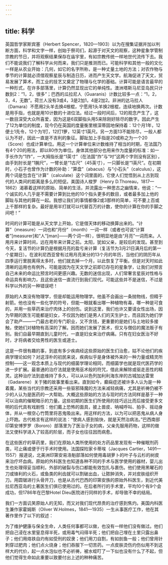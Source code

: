```yaml
---
---
---
```

title: 科学
---




英国哲学家斯宾塞（Herbert Spencer，1820—1903）以为在搜集证据并加以判断方面，科学和文字一样，创始于祭司们，起源于对天文的观察，这种星象学管制宗教的节日，并将观察结果保存在庙宇里，有如宗教传统一样地世代流传下去。我们不能说我们了解科学从何而来，我们只是推测而已。可能科学和其他一般的文化一样是从农业开始：几何，如它的名字所称，是一种丈量土地的方法；对农作物与季节的计算就必须借观察星辰与制造日历，进而产生天文学。航海促进了天文，贸易发展了算术，而工业的技艺又奠定了物理与化学的基础。计算可能是语言最早的一种形式，在许多部落里，计算仍然显现出它的单纯性。澳洲塔斯马尼亚岛民只计数到2：“1，2，很多”；巴西的瓜拉尼人（Guaranis）计数比较多一点：“1，2，3，4，无数”。荷兰人没有3或4，3是2加1，4是2加2。非洲的达马拉人（Damara）不愿用2头羊去换4根棍，宁愿用1头羊换2根棍，连续地换两次。计数是用手指，也就是用10计数的十进位法。经过一段时间后，12的观念产生了，这一数目深受大众所喜爱，因为这是6双脚指头用5来除刚好除尽的数字。因此产生了12为单位的制度，现今仍在英国的度量衡里根深蒂固地保持着：12个月1年，12便士1先令，12个为1打，12打1箩，12英寸1英尺。另一方面13不能除尽，一般人都认为不好，因此一直是不吉利的象征。脚趾加上手指是20或称之为一个20（Score）也成计算单位。用这一个计算单位来计数维持了相当的时期，在法国乃有4个20的用法，即以80作为单位。身体其他部分也用来作为度量的标准：如一手长作为“1拃”，一大拇指长是“1英寸”（在法国“拃”与“吋”这两个字则没有区别），由手到肘长是“1腕尺”，一臂长是“1古尺”（45英寸），一只脚长是“1英尺”。在初期时，小石子也曾作为计数的补助：“算盘”（abacus）与“小石头”（calculus），这两个词是包含在“计算”（calculate）这个词里面的，它使人们觉悟到从上古到现代的人类间的距离是多么的短促。美国诗人梭罗（Henry D.Thoreau，1817—1862）渴慕着这样的原始、简单的生活，并流露出一种思古之幽情来，他说：“一个诚实的人几乎是不需要计算到比他的10个指头更多的数目，或者最多加上他的脚趾与其他的算在一起。我想让我们的事情都像2或3那样的简单，可不要上百或上千那样的复杂。最好是用半打就可以代替百万的计数，使你的计算在你的手脚之间吧！”

时间的计算可能是从天文学上开始，它是借天体的移动换算出来的。“计算”（measure）一词也和“月份”（month）一词一样（或者也可说“计算者”[measurer]和“人”[man]——两个词一样），很明显地是由“月亮”一词而来。人用月来计算时间，远在用年来计算之前。太阳，犹如父亲，是较后的发现。甚至到今天，复活节的计算仍是根据月亮的盈亏来计算（复活节为3月21日满月后的第一个星期日）。在波利尼西亚曾有过用月亮来分的13个月的年历，当他们的阴历年从四季运行里脱离得太多时，他们就去掉一个月，以此恢复了平衡。但是对天时如此清晰的运用也有例外，可能是因为在天文学之前即已存在的星象学，让我们对预言自己未来的命运比预言时间更感兴趣。无数的迷信出现，人们常奢言星辰对性格与命运具有影响力，且这些迷信一直流行到我们现代。可能这些并不是迷信，不过是科学以外的另一种错误吧！

原始的人类没有物理学，但是却能运用物理学。他虽不会画出一条抛物线，但精于射箭。他也没有一些化学的符号，但能一眼就看出哪一种植物有毒，哪一种是可食的，并用一些草药来治疗肉体上的创伤。说到这里，我们也许又要请女性出场，因为早期的医生可能都是妇女，不仅因为她们是男人们的天生护士，而且因为她们学会了助产——一门最古老的专门职业，又不贪钱，更重要的是她们与土地较多接触，使她们对植物有高深的了解。因而她们发展了医术，但又与僧侣的魔法贩子有别。我们自最早期直到儿童时代，一直是妇女来治疗病痛。只有在妇女医治不好时，才将病者交给男性的医生或道士。

这是一件很有趣的事，到底有多少疾病经这些原始的医生们治愈，姑不论他们的疾病学理论如何？对这淳朴的初民来说，疾病似乎是身体被外来的一种力量或精灵所控制——这一观念本质上与现代的细菌学理论相同，而细菌学也就是现代医药学的进一步扩展。最普通的治疗法就是使用巫术般的符咒，借此来解除或驱走恶性的精灵。这种治疗法到底维持了多久，可以从以色列加利利海东岸的古城加达雷里（Gadarene）关于猪的故事里看出来。直到如今，癫痫症还被许多人认为是一种着魔，某些当代的宗教还采用一些驱邪降魔的方法来减轻病痛，尤其是祈祷仍被不少的人认为是医药的一大帮助。大概这些原始的方法与现时的方法同样是基于一种可以治病的催眠暗示的力量。这些初期的医生们所使用的技巧远比而后接受更多文明的后代具有戏剧性：他们戴上恐怖的面具，披上兽皮、呐喊呼叫、拍手、摇动身体，并从一根空心竹筒里将恶鬼吸出来。用这样的方法，以为可以把恶鬼从病人身上吓跑。古代格言有这样的说法：“使病人感到愉快，就是天然治病法。”巴西南部印第安博罗罗（Bororo）部落里为了医治子女的病，父亲先服用药物，这样的做法又使科学进入了较高的阶层，而子女也往往因而病愈。

在这些医疗的草药里，我们在原始人类所使用的处方药品里发现有一种催眠剂药类，可止痛或便于行手术时使用。法国探险家卡蒂埃（Jacques Cartier，1491—1557）报道说，北美洲印第安易洛魁部落如何使用毒胡萝卜的叶子与云杉的树皮来治疗坏血病。原始的外科医生也知道各种不同的手术与医学使用的器材，婴儿出生也处理得妥当顺利，外部的破裂与伤口都能有效包扎与裹伤。他们使用黑曜石的刀或锋利的火石，或鱼类的利齿就可以割破出血，让脓肿消失，并对皮肤组织开刀。用圆锯进行头骨开刀，也是从古代巴西的印第安族的原始外科医生，到近代美拉尼西亚岛的土著医生们俱已使用过的。在后者所行的手术里，平均10个有9个会成功，但1786年在巴黎Hotel Dieu医院进行同样的手术，却导致不幸的结局。

我们一方面讥笑原始人的无知，而又对我们现代昂贵的治疗感到焦灼。美国内科医生兼作家霍姆斯（Oliver W.Holmes，1841—1935）一生从事医疗工作，他在其著作里作了以下的叙述：

为了维护健康与保全生命，人类任何事都可以做，也没有一样他们没有做过。他们把自己浸在水里窒息得半死，或用毒气闷得半死；他们把自己埋在土里只露出鼻子；他们用烙铁自灼有如受刑的奴隶；他们用刀自割，有如剖鱼一般；他们曾用针刺穿过肥肉；他们点火烧身；他们吞服下一切苦药。一点皮肤烫伤灼伤似用不到这样大的代价，起一点水泡似也不必祈祷，被水蛭叮了一下似也没有什么了不起，但他们觉得生命如此重要以致要付出上述的种种痛苦。